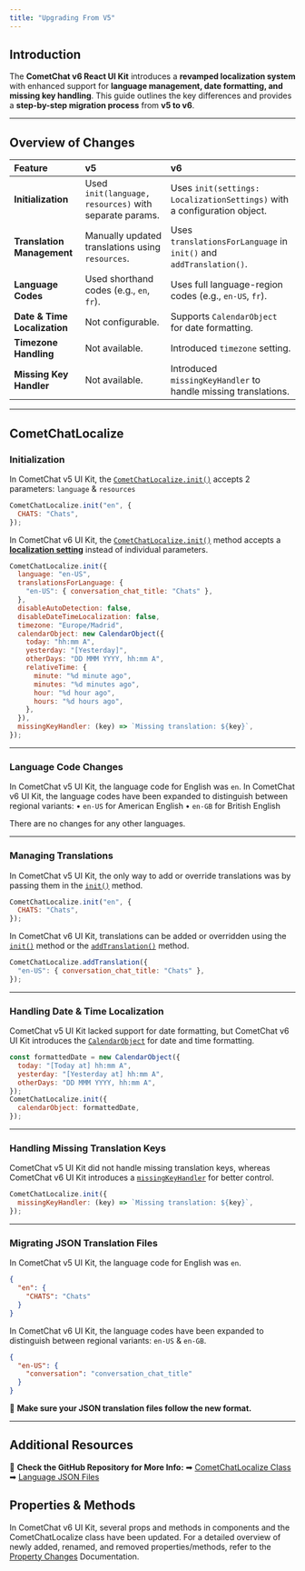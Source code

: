 ```yaml
---
title: "Upgrading From V5"
---
```


## Introduction

The **CometChat v6 React UI Kit** introduces a **revamped localization system** with enhanced support for **language management, date formatting, and missing key handling**. This guide outlines the key differences and provides a **step-by-step migration process** from **v5 to v6**.

***

## **Overview of Changes**

| Feature                      | v5                                                     | v6                                                                       |
| :---------------------------- | :------------------------------------------------------ | :------------------------------------------------------------------------ |
| **Initialization**           | Used `init(language, resources)` with separate params. | Uses `init(settings: LocalizationSettings)` with a configuration object. |
| **Translation Management**   | Manually updated translations using `resources`.       | Uses `translationsForLanguage` in `init()` and `addTranslation()`.       |
| **Language Codes**           | Used shorthand codes (e.g., `en`, `fr`).               | Uses full language-region codes (e.g., `en-US`, `fr`).                   |
| **Date & Time Localization** | Not configurable.                                      | Supports `CalendarObject` for date formatting.                           |
| **Timezone Handling**        | Not available.                                         | Introduced `timezone` setting.                                           |
| **Missing Key Handler**      | Not available.                                         | Introduced `missingKeyHandler` to handle missing translations.           |

***

## CometChatLocalize

### **Initialization**

In CometChat v5 UI Kit, the [`CometChatLocalize.init()`](/ui-kit/react/v5/localize#methods) accepts 2 parameters: `language` & `resources`

```js V5 UI Kit
CometChatLocalize.init("en", {
  CHATS: "Chats",
});
```

In CometChat v6 UI Kit, the [`CometChatLocalize.init()`](/ui-kit/react/localize#initialize-cometchatlocalize) method accepts a [**localization setting**](/ui-kit/react/localize#localizationsettings) instead of individual parameters.

```js V6 UI Kit
CometChatLocalize.init({
  language: "en-US",
  translationsForLanguage: {
    "en-US": { conversation_chat_title: "Chats" },
  },
  disableAutoDetection: false,
  disableDateTimeLocalization: false,
  timezone: "Europe/Madrid",
  calendarObject: new CalendarObject({
    today: "hh:mm A",
    yesterday: "[Yesterday]",
    otherDays: "DD MMM YYYY, hh:mm A",
    relativeTime: {
      minute: "%d minute ago",
      minutes: "%d minutes ago",
      hour: "%d hour ago",
      hours: "%d hours ago",
    },
  }),
  missingKeyHandler: (key) => `Missing translation: ${key}`,
});
```

***

### **Language Code Changes**

In CometChat v5 UI Kit, the language code for English was `en`. In CometChat v6 UI Kit, the language codes have been expanded to distinguish between regional variants: • `en-US` for American English • `en-GB` for British English

There are no changes for any other languages.

***

### **Managing Translations**

In CometChat v5 UI Kit, the only way to add or override translations was by passing them in the [`init()`](/ui-kit/react/v5/localize#methods) method.

```js V5 UI Kit
CometChatLocalize.init("en", {
  CHATS: "Chats",
});
```

In CometChat v6 UI Kit, translations can be added or overridden using the [`init()`](/ui-kit/react/localize#initialize-cometchatlocalize) method or the [`addTranslation()`](/ui-kit/react/localize#add-custom-translations) method.

```js V6 UI Kit
CometChatLocalize.addTranslation({
  "en-US": { conversation_chat_title: "Chats" },
});
```

***

### **Handling Date & Time Localization**

CometChat v5 UI Kit lacked support for date formatting, but CometChat v6 UI Kit introduces the [`CalendarObject`](/ui-kit/react/localize#calendarobject) for date and time formatting.

```js V6 UI Kit
const formattedDate = new CalendarObject({
  today: "[Today at] hh:mm A",
  yesterday: "[Yesterday at] hh:mm A",
  otherDays: "DD MMM YYYY, hh:mm A",
});
CometChatLocalize.init({
  calendarObject: formattedDate,
});
```

***

### **Handling Missing Translation Keys**

CometChat v5 UI Kit did not handle missing translation keys, whereas CometChat v6 UI Kit introduces a [`missingKeyHandler`](/ui-kit/react/localize#initialize-cometchatlocalize) for better control.

```javascript V6 UI Kit
CometChatLocalize.init({
  missingKeyHandler: (key) => `Missing translation: ${key}`,
});
```

***

### **Migrating JSON Translation Files**

In CometChat v5 UI Kit, the language code for English was `en`.

```json V5 UI Kit
{
  "en": {
    "CHATS": "Chats"
  }
}
```

In CometChat v6 UI Kit, the language codes have been expanded to distinguish between regional variants: `en-US` & `en-GB`.

```json V6 UI Kit
{
  "en-US": {
    "conversation": "conversation_chat_title"
  }
}
```

🔹 **Make sure your JSON translation files follow the new format.**

***

## **Additional Resources**

🔹 **Check the GitHub Repository for More Info:** ➡ [CometChatLocalize Class](https://github.com/cometchat/cometchat-uikit-react/blob/v6/src/resources/CometChatLocalize/cometchat-localize.ts) ➡ [Language JSON Files](https://github.com/cometchat/cometchat-uikit-react/tree/v6/src/resources/CometChatLocalize/resources)

## Properties & Methods

In CometChat v6 UI Kit, several props and methods in components and the CometChatLocalize class have been updated. For a detailed overview of newly added, renamed, and removed properties/methods, refer to the [Property Changes](/ui-kit/react/property-changes) Documentation.
